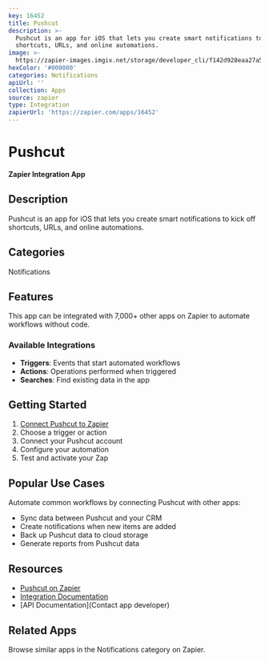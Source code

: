 ```yaml
---
key: 16452
title: Pushcut
description: >-
  Pushcut is an app for iOS that lets you create smart notifications to kick off
  shortcuts, URLs, and online automations.
image: >-
  https://zapier-images.imgix.net/storage/developer_cli/f142d928eaa27a51e051d916ac33c549.png?auto=format%2Ccompress&ixlib=python-3.0.0&q=50
hexColor: '#000000'
categories: Notifications
apiUrl: ''
collection: Apps
source: zapier
type: Integration
zapierUrl: 'https://zapier.com/apps/16452'
---
```

# Pushcut

**Zapier Integration App**

## Description

Pushcut is an app for iOS that lets you create smart notifications to kick off shortcuts, URLs, and online automations.

## Categories

Notifications

## Features

This app can be integrated with 7,000+ other apps on Zapier to automate workflows without code.

### Available Integrations

- **Triggers**: Events that start automated workflows
- **Actions**: Operations performed when triggered
- **Searches**: Find existing data in the app

## Getting Started

1. [Connect Pushcut to Zapier](https://zapier.com/apps/16452)
2. Choose a trigger or action
3. Connect your Pushcut account
4. Configure your automation
5. Test and activate your Zap

## Popular Use Cases

Automate common workflows by connecting Pushcut with other apps:

- Sync data between Pushcut and your CRM
- Create notifications when new items are added
- Back up Pushcut data to cloud storage
- Generate reports from Pushcut data

## Resources

- [Pushcut on Zapier](https://zapier.com/apps/16452)
- [Integration Documentation](https://zapier.com/apps/16452/integrations)
- [API Documentation](Contact app developer)

## Related Apps

Browse similar apps in the Notifications category on Zapier.
